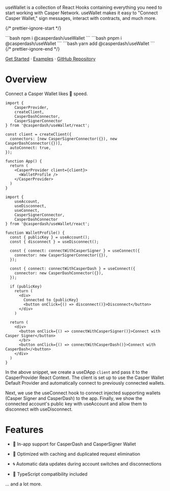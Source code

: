 
useWallet is a collection of React Hooks containing everything you need to start working with Casper Network. useWallet makes it easy to "Connect Casper Wallet," sign messages, interact with contracts, and much more.

{/* prettier-ignore-start */}
<div className="max-w-xs mx-auto mt-5 mb-8 text-center install">
  <Tabs items={['npm', 'pnpm', 'yarn']}>
    <Tab>
```bash
npm i @casperdash/useWallet
```
    </Tab>
    <Tab>
```bash
pnpm i @casperdash/useWallet
```
    </Tab>
    <Tab>
```bash
yarn add @casperdash/useWallet
```
    </Tab>
  </Tabs>
</div>
{/* prettier-ignore-end */}

[Get Started](/core/getting-started) · [Examples](/examples/connect-wallet) · [GitHub Repository](https://github.com/CasperDash/useDApp)

# Overview

Connect a Casper Wallet likes 👻 speed.

```tsx
import { 
	CasperProvider, 
	createClient, 
	CasperDashConnector, 
	CasperSignerConnector 
} from '@casperdash/useWallet/react';

const client = createClient({
  connectors: [new CasperSignerConnector({}), new CasperDashConnector({})],
  autoConnect: true,
});

function App() {
  return (
    <CasperProvider client={client}>
      <WalletProfile />
    </CasperProvider>
  )
}
```

```tsx
import { 
	useAccount, 
	useDisconnect, 
	useConnect, 
	CasperSignerConnector, 
	CasperDashConnector 
} from '@casperdash/useWallet/react';

function WalletProfile() {
  const { publicKey } = useAccount();
  const { disconnect } = useDisconnect();

  const { connect: connectWithCasperSigner } = useConnect({
    connector: new CasperSignerConnector({}),
  });

  const { connect: connectWithCasperDash } = useConnect({
    connector: new CasperDashConnector({}),
  });

  if (publicKey)
    return (
      <div>
        Connected to {publicKey}
        <button onClick={() => disconnect()}>Disconnect</button>
      </div>
    )

  return (
    <div>
      <button onClick={() => connectWithCasperSigner()}>Connect with Casper Signer</button>
      </br>
      <button onClick={() => connectWithCasperDash()}>Connect with CasperDash</<button> 
    </div>
  )
}
```

In the above snippet, we create a useDApp ```client``` and pass it to the CasperProvider React Context. The client is set up to use the Casper Wallet Default Provider and automatically connect to previously connected wallets.

Next, we use the useConnect hook to connect injected supporting wallets (Casper Signer and CasperDash) to the app. Finally, we show the connected account's public key with useAccount and allow them to disconnect with useDisconnect.

# Features

- 💼 In-app support for CasperDash and CasperSigner Wallet

- 👟 Optimized with caching and duplicated request elimination

- 🌀 Automatic data updates during account switches and disconnections 

- 🦄 TypeScript compatibility included

... and a lot more.
